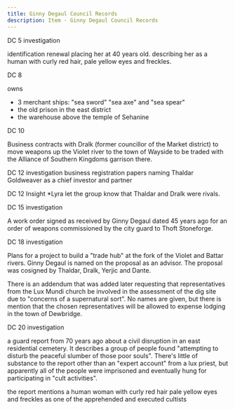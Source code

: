 ```yaml
---
title: Ginny Degaul Council Records
description: Item - Ginny Degaul Council Records
---
```


DC 5 investigation

identification renewal placing her at 40 years old. describing her as a human with curly red hair, pale yellow eyes and freckles.

DC 8

owns
- 3 merchant ships: "sea sword" "sea axe" and "sea spear"
- the old prison in the east district
- the warehouse above the temple of Sehanine

DC 10

Business contracts with Dralk (former councillor of the Market district) to move weapons up the Violet river to the town of Wayside to be traded with the Alliance of Southern Kingdoms garrison there.

DC 12 investigation
business registration papers naming Thaldar Goldweaver as a chief investor and partner

DC 12 Insight
*Lyra let the group know that Thaldar and Dralk were rivals.

DC 15 investigation

A work order signed as received by Ginny Degaul dated 45 years ago for an order of weapons commissioned by the city guard to Thoft Stoneforge.

DC 18 investigation

Plans for a project to build a "trade hub" at the fork of the Violet and Battar rivers.
Ginny Degaul is named on the proposal as an advisor. 
The proposal was cosigned by Thaldar, Dralk, Yerjic and Dante. 

There is an addendum that was added later requesting that representatives from the Lux Mundi church be involved in the assessment of the dig site due to "concerns of a supernatural sort". No names are given, but there is mention that the chosen representatives will be allowed to expense lodging in the town of Dewbridge.


DC 20 investigation

a guard report from 70 years ago about a civil disruption in an east residential cemetery.  It describes a group of people found "attempting to disturb the peaceful slumber of those poor souls". There's little of substance to the report other than an "expert account" from a lux priest, but apparently all of the people were imprisoned and eventually hung for participating in "cult activities".

the report mentions a human woman with curly red hair pale yellow eyes and freckles as one of the apprehended and executed cultists
